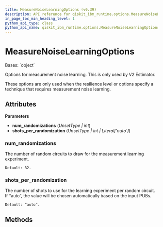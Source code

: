 ```yaml
---
title: MeasureNoiseLearningOptions (v0.39)
description: API reference for qiskit_ibm_runtime.options.MeasureNoiseLearningOptions in qiskit-ibm-runtime v0.39
in_page_toc_min_heading_level: 1
python_api_type: class
python_api_name: qiskit_ibm_runtime.options.MeasureNoiseLearningOptions
---
```


# MeasureNoiseLearningOptions

<Class id="qiskit_ibm_runtime.options.MeasureNoiseLearningOptions" isDedicatedPage={true} github="https://github.com/Qiskit/qiskit-ibm-runtime/tree/stable/0.39/qiskit_ibm_runtime/options/measure_noise_learning_options.py#L20-L44" signature="MeasureNoiseLearningOptions(num_randomizations=Unset, shots_per_randomization=Unset)" modifiers="class">
  Bases: `object`

  Options for measurement noise learning. This is only used by V2 Estimator.

  <Admonition title="Note" type="note">
    These options are only used when the resilience level or options specify a technique that requires measurement noise learning.
  </Admonition>

  ## Attributes

  **Parameters**

  *   **num\_randomizations** (*UnsetType | int*)
  *   **shots\_per\_randomization** (*UnsetType | int | Literal\['auto']*)

  ### num\_randomizations

  <Attribute id="qiskit_ibm_runtime.options.MeasureNoiseLearningOptions.num_randomizations" attributeTypeHint="UnsetType | int" attributeValue="Unset">
    The number of random circuits to draw for the measurement learning experiment.

    Default: 32.
  </Attribute>

  ### shots\_per\_randomization

  <Attribute id="qiskit_ibm_runtime.options.MeasureNoiseLearningOptions.shots_per_randomization" attributeTypeHint="UnsetType | int | Literal['auto']" attributeValue="Unset">
    The number of shots to use for the learning experiment per random circuit. If “auto”, the value will be chosen automatically based on the input PUBs.

    Default: “auto”.
  </Attribute>

  ## Methods
</Class>

